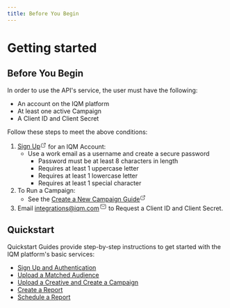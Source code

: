 ```yaml
---
title: Before You Begin
---
```


# Getting started

## Before You Begin

In order to use the API's service, the user must have the following:

* An account on the IQM platform
* At least one active Campaign
* A Client ID and Client Secret

Follow these steps to meet the above conditions:

1. [Sign Up<svg xmlns="http://www.w3.org/2000/svg" viewBox="0 0 24 24" fill="none" stroke="currentColor" stroke-linecap="round" stroke-linejoin="round" width="1em" height="1.2em" stroke-width="1.5"><path d="M12 6h-6a2 2 0 0 0 -2 2v10a2 2 0 0 0 2 2h10a2 2 0 0 0 2 -2v-6"></path><path d="M11 13l9 -9"></path><path d="M15 4h5v5"></path></svg>](https://app.iqm.com/#/signup)  for an IQM Account:
   * Use a work email as a username and create a secure password
     * Password must be at least 8 characters in length
     * Requires at least 1 uppercase letter
     * Requires at least 1 lowercase letter
     * Requires at least 1 special character
1. To Run a Campaign:
   * See the [Create a New Campaign Guide<svg xmlns="http://www.w3.org/2000/svg" viewBox="0 0 24 24" fill="none" stroke="currentColor" stroke-linecap="round" stroke-linejoin="round" width="1em" height="1.2em" stroke-width="1.5"><path d="M12 6h-6a2 2 0 0 0 -2 2v10a2 2 0 0 0 2 2h10a2 2 0 0 0 2 -2v-6"></path><path d="M11 13l9 -9"></path><path d="M15 4h5v5"></path></svg>](https://help.iqm.com/en/articles/5651476-create-a-new-campaign)
1. Email [integrations@iqm.com<svg xmlns="http://www.w3.org/2000/svg" width="1.25em" height="1.25em" viewBox="0 0 21 21"><g fill="none" fill-rule="evenodd" stroke="currentColor" stroke-linecap="round" stroke-linejoin="round"><path d="M3.5 6.5v8a2 2 0 0 0 2 2h10a2 2 0 0 0 2-2v-8a2 2 0 0 0-2-2h-10a2 2 0 0 0-2 2"/><path d="m5.5 7.5l5 3l5-3"/></g></svg>](mailto:integrations@iqm.com) to Request a Client ID and Client Secret. 

## Quickstart

Quickstart Guides provide step-by-step instructions to get started with the IQM platform's basic services:

* [Sign Up and Authentication](/docs/Quickstart%20Guides/Authentication-Quickstart-Guide)
* [Upload a Matched Audience](/docs/Quickstart%20Guides/Matched-Audience-Upload-API-Quickstart-Guide)
* [Upload a Creative and Create a Campaign](/docs/Quickstart%20Guides/Upload-Creative-and-Create-a-Campaign-API-Quickstart-Guide)
* [Create a Report](/docs/Quickstart%20Guides/Reporting-API-Quickstart-Guide)
* [Schedule a Report](/docs/Quickstart%20Guides/Schedule-Report-API-Quickstart-Guide)

